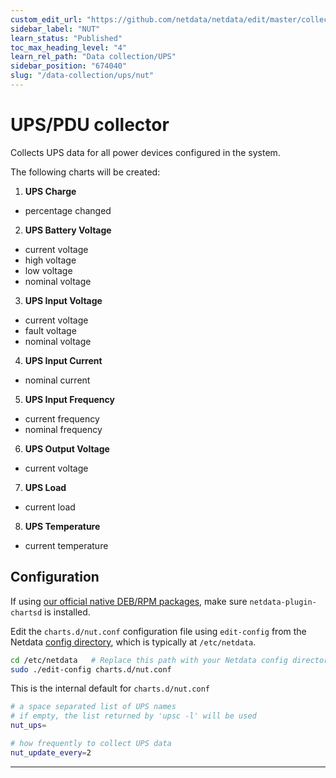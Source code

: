 ```yaml
---
custom_edit_url: "https://github.com/netdata/netdata/edit/master/collectors/charts.d.plugin/nut/README.md"
sidebar_label: "NUT"
learn_status: "Published"
toc_max_heading_level: "4"
learn_rel_path: "Data collection/UPS"
sidebar_position: "674040"
slug: "/data-collection/ups/nut"
---
```



# UPS/PDU collector

Collects UPS data for all power devices configured in the system.

The following charts will be created:

1.  **UPS Charge**

-   percentage changed

2.  **UPS Battery Voltage**

-   current voltage
-   high voltage
-   low voltage
-   nominal voltage

3.  **UPS Input Voltage**

-   current voltage
-   fault voltage
-   nominal voltage

4.  **UPS Input Current**

-   nominal current

5.  **UPS Input Frequency**

-   current frequency
-   nominal frequency

6.  **UPS Output Voltage**

-   current voltage

7.  **UPS Load**

-   current load

8.  **UPS Temperature**

-   current temperature

## Configuration

If using [our official native DEB/RPM packages](/docs/installing/native-linux-distribution-packages), make sure `netdata-plugin-chartsd` is installed.

Edit the `charts.d/nut.conf` configuration file using `edit-config` from the Netdata [config
directory](/docs/configuring/configuration), which is typically at `/etc/netdata`.

```bash
cd /etc/netdata   # Replace this path with your Netdata config directory, if different
sudo ./edit-config charts.d/nut.conf
```

This is the internal default for `charts.d/nut.conf`

```sh
# a space separated list of UPS names
# if empty, the list returned by 'upsc -l' will be used
nut_ups=

# how frequently to collect UPS data
nut_update_every=2
```

---


